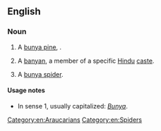 ==English==

===Noun===
{{en-noun}}

# A [[bunya pine]], {{taxlink|Araucaria bidwillii|species}}.
# {{context|dated|India|lang=en}} A [[banyan]], a member of a specific [[Hindu]] [[caste]].
# {{context|rare|lang=en}} A [[bunya spider]].

====Usage notes====
* In sense 1, usually capitalized: ''[[Bunya]]''.

[[Category:en:Araucarians]]
[[Category:en:Spiders]]